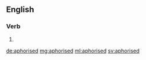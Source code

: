 ==English==

===Verb===
{{head|en}}

# {{en-past of|aphorise}}

[[de:aphorised]]
[[mg:aphorised]]
[[ml:aphorised]]
[[sv:aphorised]]